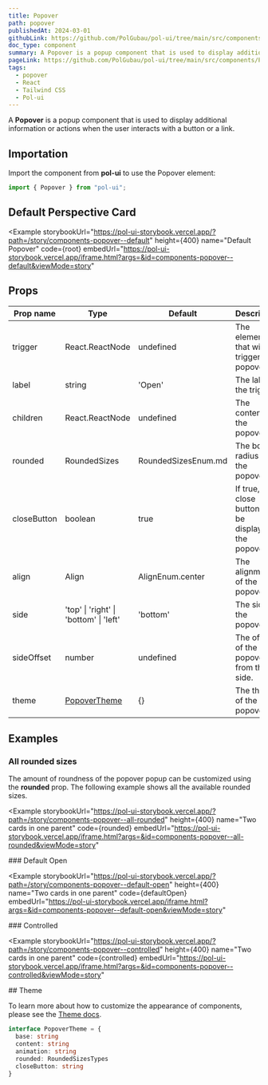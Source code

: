 ```yaml
---
title: Popover
path: popover
publishedAt: 2024-03-01
githubLink: https://github.com/PolGubau/pol-ui/tree/main/src/components/Popover
doc_type: component
summary: A Popover is a popup component that is used to display additional information or actions when the user interacts with a button or a link.
pageLink: https://github.com/PolGubau/pol-ui/tree/main/src/components/Popover
tags:
  - popover
  - React
  - Tailwind CSS
  - Pol-ui
---
```



A **Popover** is a popup component that is used to display additional information or actions when the user interacts with a button or a link.

## Importation

Import the component from **pol-ui** to use the Popover element:

```jsx
import { Popover } from "pol-ui";
```

## Default Perspective Card

<Example
  storybookUrl="https://pol-ui-storybook.vercel.app/?path=/story/components-popover--default"
  height={400}
  name="Default Popover"
  code={root}
  embedUrl="https://pol-ui-storybook.vercel.app/iframe.html?args=&id=components-popover--default&viewMode=story"
>
  <RootCode />
</Example>

## Props

| Prop name   | Type                                   | Default             | Description                                               |
| ----------- | -------------------------------------- | ------------------- | --------------------------------------------------------- |
| trigger     | React.ReactNode                        | undefined           | The element that will trigger the popover.                |
| label       | string                                 | 'Open'              | The label of the trigger.                                 |
| children    | React.ReactNode                        | undefined           | The content of the popover.                               |
| rounded     | RoundedSizes                           | RoundedSizesEnum.md | The border radius of the popover.                         |
| closeButton | boolean                                | true                | If true, a close button will be displayed in the popover. |
| align       | Align                                  | AlignEnum.center    | The alignment of the popover.                             |
| side        | 'top' \| 'right' \| 'bottom' \| 'left' | 'bottom'            | The side of the popover.                                  |
| sideOffset  | number                                 | undefined           | The offset of the popover from the side.                  |
| theme       | [PopoverTheme](#theme)                 | {}                  | The theme of the popover.                                 |

## Examples

### All rounded sizes

The amount of roundness of the popover popup can be customized using the **rounded** prop. The following example shows all the available rounded sizes.

<Example
  storybookUrl="https://pol-ui-storybook.vercel.app/?path=/story/components-popover--all-rounded"
  height={400}
  name="Two cards in one parent"
  code={rounded}
  embedUrl="https://pol-ui-storybook.vercel.app/iframe.html?args=&id=components-popover--all-rounded&viewMode=story"
>
  <RoundedCode />
</Example>
### Default Open

<Example
  storybookUrl="https://pol-ui-storybook.vercel.app/?path=/story/components-popover--default-open"
  height={400}
  name="Two cards in one parent"
  code={defaultOpen}
  embedUrl="https://pol-ui-storybook.vercel.app/iframe.html?args=&id=components-popover--default-open&viewMode=story"
>
  <DefaultOpenCode />
</Example>
### Controlled

<Example
  storybookUrl="https://pol-ui-storybook.vercel.app/?path=/story/components-popover--controlled"
  height={400}
  name="Two cards in one parent"
  code={controlled}
  embedUrl="https://pol-ui-storybook.vercel.app/iframe.html?args=&id=components-popover--controlled&viewMode=story"
>
  <ControlledCode />
</Example>
## Theme

To learn more about how to customize the appearance of components, please see the [Theme docs](/docs/theming).

```ts
interface PopoverTheme = {
  base: string
  content: string
  animation: string
  rounded: RoundedSizesTypes
  closeButton: string
}
```
